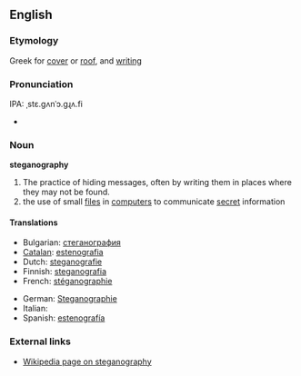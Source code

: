 {{wikipedia}}
==English==

===Etymology===
Greek for [[cover]] or [[roof]], and [[writing]]

===Pronunciation===
IPA: ˌstɛ.gʌnˈɔ.gɻʌ.fi
*{{audio|en-us-steganography.ogg|Audio (US)}}

===Noun===
'''steganography'''

# The practice of hiding messages, often by writing them in places where they may not be found.
# the use of small [[file]]s in [[computer]]s to communicate [[secret]] information

====Translations====
{{trans-top|steganography}}
*Bulgarian: [[стеганография]] {{f}}
*[[Catalan]]: [[estenografia]] {{f}}
*Dutch: [[steganografie]] {{f}}
*Finnish: [[steganografia]]
*French: [[stéganographie]] {{f}}
{{trans-mid}}
*German: [[Steganographie]] {{f}}
*Italian: {{t|it|steganografia|f}}
*Spanish: [[estenografía]] {{f}}
{{trans-mid}}
<!-- secret message hidden within comments -->

===External links===
* [http://www.wikipedia.org/wiki/Steganography Wikipedia page on steganography]